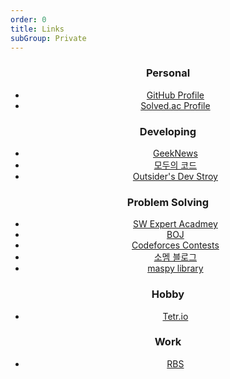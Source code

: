 ```yaml
---
order: 0
title: Links
subGroup: Private
---
```


<Header />

### Personal

- [GitHub Profile](https://github.com/Readiz)
- [Solved.ac Profile](https://solved.ac/profile/readiz)

### Developing

- [GeekNews](https://news.hada.io/)
- [모두의 코드](https://modoocode.com/)
- [Outsider's Dev Stroy](https://blog.outsider.ne.kr/)

### Problem Solving

- [SW Expert Acadmey](https://out.swexpertacademy.samsung.com/)
- [BOJ](https://www.acmicpc.net/)
- [Codeforces Contests](https://codeforces.com/contests)
- [소멤 블로그](https://infossm.github.io/blog/)
- [maspy library](https://maspypy.github.io/library/)

### Hobby

- [Tetr.io](https://tetr.io)

### Work

- [RBS](https://www.secrbs.net/)
